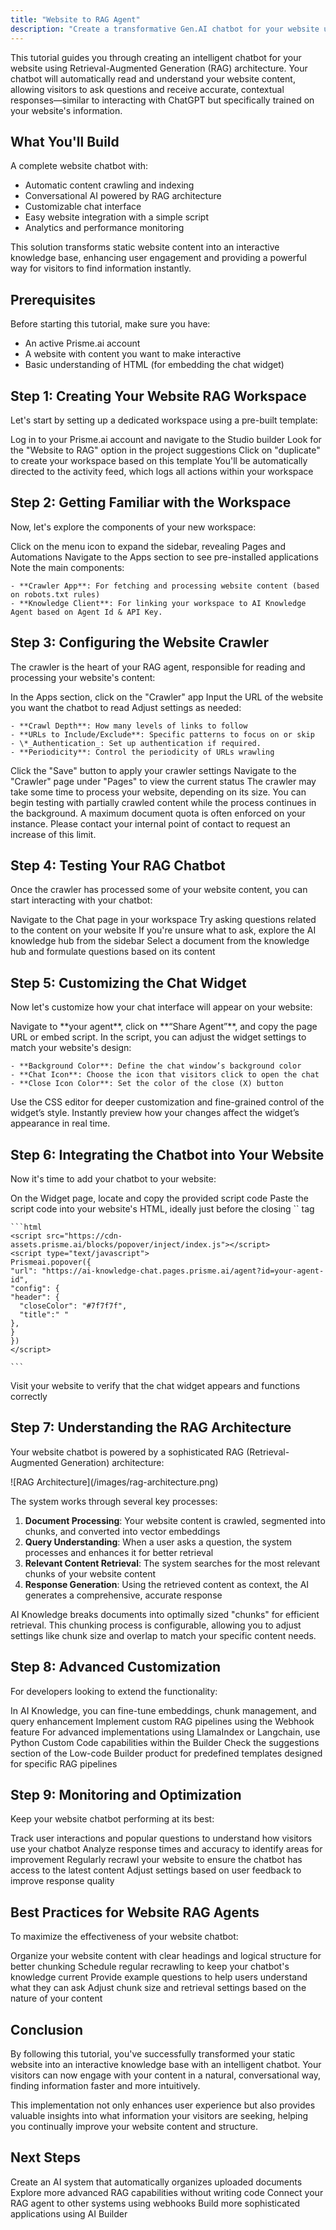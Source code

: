 ```yaml
---
title: "Website to RAG Agent"
description: "Create a transformative Gen.AI chatbot for your website using RAG architecture"
---
```


This tutorial guides you through creating an intelligent chatbot for your website using Retrieval-Augmented Generation (RAG) architecture. Your chatbot will automatically read and understand your website content, allowing visitors to ask questions and receive accurate, contextual responses—similar to interacting with ChatGPT but specifically trained on your website's information.

## What You'll Build

A complete website chatbot with:

- Automatic content crawling and indexing
- Conversational AI powered by RAG architecture
- Customizable chat interface
- Easy website integration with a simple script
- Analytics and performance monitoring

<Note>
  This solution transforms static website content into an interactive knowledge base, enhancing user engagement and providing a powerful way for visitors to find information instantly.
</Note>

</div>

## Prerequisites

Before starting this tutorial, make sure you have:

- An active Prisme.ai account
- A website with content you want to make interactive
- Basic understanding of HTML (for embedding the chat widget)

## Step 1: Creating Your Website RAG Workspace

Let's start by setting up a dedicated workspace using a pre-built template:

<Steps>
  <Step title="Access Prisme.ai Studio">
    Log in to your Prisme.ai account and navigate to the Studio builder
  </Step>
  <Step title="Find the Website to RAG Template">
    Look for the "Website to RAG" option in the project suggestions
  </Step>
  <Step title="Duplicate the Template">
    Click on "duplicate" to create your workspace based on this template

  </Step>
  <Step title="Explore the Activity Feed">
    You'll be automatically directed to the activity feed, which logs all actions within your workspace
  </Step>
</Steps>

## Step 2: Getting Familiar with the Workspace

Now, let's explore the components of your new workspace:

<Steps>
  <Step title="Expand the Sidebar">
    Click on the menu icon to expand the sidebar, revealing Pages and Automations
  </Step>
  <Step title="View Installed Apps">
    Navigate to the Apps section to see pre-installed applications

  </Step>
  <Step title="Identify Key Components">
    Note the main components:

    - **Crawler App**: For fetching and processing website content (based on robots.txt rules)
    - **Knowledge Client**: For linking your workspace to AI Knowledge Agent based on Agent Id & API Key.
  </Step>
</Steps>

## Step 3: Configuring the Website Crawler

The crawler is the heart of your RAG agent, responsible for reading and processing your website's content:

<Steps>
  <Step title="Access Crawler Configuration">
    In the Apps section, click on the "Crawler" app
  </Step>
  <Step title="Enter Your Website URL">
    Input the URL of the website you want the chatbot to read

  </Step>
  <Step title="Configure Crawling Parameters">
    Adjust settings as needed:

    - **Crawl Depth**: How many levels of links to follow
    - **URLs to Include/Exclude**: Specific patterns to focus on or skip
    - \*_Authentication_: Set up authentication if required.
    - **Periodicity**: Control the periodicity of URLs wrawling
  </Step>
  <Step title="Save Configuration">
    Click the "Save" button to apply your crawler settings
  </Step>
  <Step title="Monitor Crawling Progress">
    Navigate to the "Crawler" page under "Pages" to view the current status
  </Step>
</Steps>

<Note>
  The crawler may take some time to process your website, depending on its size. You can begin testing with partially crawled content while the process continues in the background. A maximum document quota is often enforced on your instance. Please contact your internal point of contact to request an increase of this limit.
</Note>

## Step 4: Testing Your RAG Chatbot

Once the crawler has processed some of your website content, you can start interacting with your chatbot:

<Steps>
  <Step title="Open the Chat Page">
    Navigate to the Chat page in your workspace
  </Step>
  <Step title="Ask Questions About Your Website">
    Try asking questions related to the content on your website

  </Step>
  <Step title="Explore Available Documents">
    If you're unsure what to ask, explore the AI knowledge hub from the sidebar
  </Step>
  <Step title="Test with Specific Queries">
    Select a document from the knowledge hub and formulate questions based on its content
  </Step>
</Steps>

## Step 5: Customizing the Chat Widget

Now let's customize how your chat interface will appear on your website:

<Steps>
  <Step title="Open AI Store">
    Navigate to **your agent**, click on **“Share Agent”**, and copy the page URL or embed script.
  </Step>
  <Step title="Customize Appearance">
    In the script, you can adjust the widget settings to match your website's design:

    - **Background Color**: Define the chat window’s background color
    - **Chat Icon**: Choose the icon that visitors click to open the chat
    - **Close Icon Color**: Set the color of the close (X) button
  </Step>
  <Step title="Advanced Styling">
    Use the CSS editor for deeper customization and fine-grained control of the widget’s style.
  </Step>
  <Step title="Preview Changes">
    Instantly preview how your changes affect the widget’s appearance in real time.
  </Step>
</Steps>

## Step 6: Integrating the Chatbot into Your Website

Now it's time to add your chatbot to your website:

<Steps>
  <Step title="Get the Embed Code">
    On the Widget page, locate and copy the provided script code
  </Step>
  <Step title="Add the Script to Your Website">
    Paste the script code into your website's HTML, ideally just before the closing `</body>` tag

    ```html
    <script src="https://cdn-assets.prisme.ai/blocks/popover/inject/index.js"></script>
    <script type="text/javascript">
    Prismeai.popover({
    "url": "https://ai-knowledge-chat.pages.prisme.ai/agent?id=your-agent-id",
    "config": {
    "header": {
      "closeColor": "#7f7f7f",
      "title":" "
    },
    }
    })
    </script>
    
    ```
  </Step>
  <Step title="Test Integration">
    Visit your website to verify that the chat widget appears and functions correctly
  </Step>
</Steps>

## Step 7: Understanding the RAG Architecture

Your website chatbot is powered by a sophisticated RAG (Retrieval-Augmented Generation) architecture:

<Frame>
  ![RAG Architecture](/images/rag-architecture.png)
</Frame>

The system works through several key processes:

1. **Document Processing**: Your website content is crawled, segmented into chunks, and converted into vector embeddings
2. **Query Understanding**: When a user asks a question, the system processes and enhances it for better retrieval
3. **Relevant Content Retrieval**: The system searches for the most relevant chunks of your website content
4. **Response Generation**: Using the retrieved content as context, the AI generates a comprehensive, accurate response

<Note>
  AI Knowledge breaks documents into optimally sized "chunks" for efficient retrieval. This chunking process is configurable, allowing you to adjust settings like chunk size and overlap to match your specific content needs.
</Note>

## Step 8: Advanced Customization

For developers looking to extend the functionality:

<Steps>
  <Step title="Access Advanced Settings">
    In AI Knowledge, you can fine-tune embeddings, chunk management, and query enhancement
  </Step>
  <Step title="Use the Webhook Feature">
    Implement custom RAG pipelines using the Webhook feature
  </Step>
  <Step title="Add Python Custom Code">
    For advanced implementations using LlamaIndex or Langchain, use Python Custom Code capabilities within the Builder

  </Step>
  <Step title="Explore Templates">
    Check the suggestions section of the Low-code Builder product for predefined templates designed for specific RAG pipelines
  </Step>
</Steps>

## Step 9: Monitoring and Optimization

Keep your website chatbot performing at its best:

<Steps>
  <Step title="Monitor Usage">
    Track user interactions and popular questions to understand how visitors use your chatbot
  </Step>
  <Step title="Review Performance">
    Analyze response times and accuracy to identify areas for improvement
  </Step>
  <Step title="Update Content">
    Regularly recrawl your website to ensure the chatbot has access to the latest content
  </Step>
  <Step title="Refine Responses">
    Adjust settings based on user feedback to improve response quality
  </Step>
</Steps>

## Best Practices for Website RAG Agents

To maximize the effectiveness of your website chatbot:

<CardGroup cols="2">
  <Card title="Content Structure" icon="sitemap">
    Organize your website content with clear headings and logical structure for better chunking
  </Card>
  <Card title="Regular Updates" icon="arrows-rotate">
    Schedule regular recrawling to keep your chatbot's knowledge current
  </Card>
  <Card title="User Guidance" icon="hand-pointer">
    Provide example questions to help users understand what they can ask
  </Card>
  <Card title="Response Tuning" icon="sliders">
    Adjust chunk size and retrieval settings based on the nature of your content
  </Card>
</CardGroup>

## Conclusion

By following this tutorial, you've successfully transformed your static website into an interactive knowledge base with an intelligent chatbot. Your visitors can now engage with your content in a natural, conversational way, finding information faster and more intuitively.

This implementation not only enhances user experience but also provides valuable insights into what information your visitors are seeking, helping you continually improve your website content and structure.

## Next Steps

<CardGroup cols="2">
  <Card title="Build a Document Classification System" icon="file" href="/resources/tutorials/data-classification-agent">
    Create an AI system that automatically organizes uploaded documents
  </Card>
  <Card title="Create a No-Code RAG Agent" icon="robot" href="/resources/tutorials/no-code-rag-agent">
    Explore more advanced RAG capabilities without writing code
  </Card>
  <Card title="Implement Webhook Integration" icon="webhook" href="/resources/tutorials/webhook-builder">
    Connect your RAG agent to other systems using webhooks
  </Card>
  <Card title="Develop Custom Applications" icon="puzzle-piece" href="/resources/tutorials/ai-builder-custom-apps">
    Build more sophisticated applications using AI Builder
  </Card>
</CardGroup>